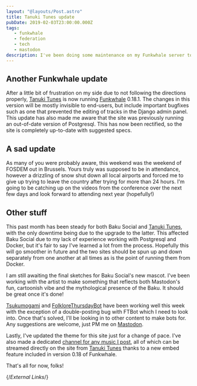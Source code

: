```yaml
---
layout: "@layouts/Post.astro"
title: Tanuki Tunes update
pubDate: 2019-02-03T23:00:00.000Z
tags:
   - funkwhale
   - federation
   - tech
   - mastodon
description: I've been doing some maintenance on my Funkwhale server to give you all the best possible experience.
---
```


## Another Funkwhale update

After a little bit of frustration on my side due to not following the directions properly, [Tanuki Tunes][tanukitunes] is now running [Funkwhale][funkwhale] 0.18.1. The changes in this version will be mostly invisible to end-users, but include important bugfixes such as one that prevented the editing of tracks in the Django admin panel. This update has also made me aware that the site was previously running an out-of-date version of Postgresql. This has now been rectified, so the site is completely up-to-date with suggested specs.

## A sad update

As many of you were probably aware, this weekend was the weekend of FOSDEM out in Brussels. Yours truly was supposed to be in attendance, however a drizzling of snow shut down all local airports and forced me to give up trying to leave the country after trying for more than 24 hours. I'm going to be catching up on the videos from the conference over the next few days and look forward to attending next year (hopefully!)

## Other stuff

This past month has been steady for both Baku Social and [Tanuki Tunes][tanukitunes], with the only downtime being due to the upgrade to the latter. This affected Baku Social due to my lack of experience working with Postgresql and Docker, but it's fair to say I've learned a lot from the process. Hopefully this will go smoother in future and the two sites should be spun up and down separately from one another at all times as is the point of running them from Docker.

I am still awaiting the final sketches for Baku Social's new mascot. I've been working with the artist to make something that reflects both Mastodon's fun, cartoonish vibe and the mythological presence of the Baku. It should be great once it's done!

[Tsukumogami][tsukumogami] and [FolkloreThursdayBot][folklorethursdaybot] have been working well this week with the exception of a double-posting bug with FTBot which I need to look into. Once that's solved, I'll be looking in to other content to make bots for. Any suggestions are welcome, just PM me on [Mastodon][mastodon].

Lastly, I've updated the theme for this site just for a change of pace. I've also made a dedicated [channel for any music I post][music-channel], all of which can be streamed directly on the site from [Tanuki Tunes][tanukitunes] thanks to a new embed feature included in version 0.18 of Funkwhale.

That's all for now, folks!

{/*External Links*/}

[folklorethursdaybot]: https://github.com/Sporiff/folklorethursdaybot
[funkwhale]: https://funkwhale.audio
[mastodon]: https://mastodon.technology/@cda
[music-channel]: https://tanukitunes.com/channels/ciaranainsworth
[tanukitunes]: https://tanukitunes.com/about
[tsukumogami]: https://github.com/sporiff/tsukumogami
